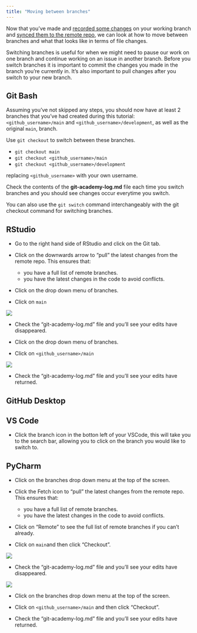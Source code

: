 ```yaml
---
title: "Moving between branches"
---
```


Now that you've made and [recorded some changes](recording-changes.html) on your working branch and [synced them to the remote repo](syncing-changes-to-remote.html), we can look at how to move between branches and what that looks like in terms of file changes.

Switching branches is useful for when we might need to pause our work on one branch and continue working on an issue in another branch. Before you switch branches it is important to commit the changes you made in the branch you're currently in. It's also important to pull changes after you switch to your new branch.

::: panel-tabset
## Git Bash

Assuming you've not skipped any steps, you should now have at least 2 branches that you've had created during this tutorial: `<github_username>/main` and `<github_username>/development`, as well as the original `main`, branch.

Use `git checkout` to switch between these branches.

- `git checkout main`
- `git checkout <github_username>/main`
- `git checkout <github_username>/development`

replacing `<github_username>` with your own username.

:::: callout-tip
Check the contents of the **git-academy-log.md** file each time you switch branches and you should see changes occur everytime you switch.
::::

:::: callout-note
You can also use the `git switch` command interchangeably with the git checkout command for switching branches.
::::

## RStudio

-   Go to the right hand side of RStudio and click on the Git tab.

-   Click on the downwards arrow to "pull" the latest changes from the remote repo. This ensures that:

    -   you have a full list of remote branches.
    -   you have the latest changes in the code to avoid conflicts.

-   Click on the drop down menu of branches.

-   Click on `main`

![](images/r_switch_branch_main.png){fig-alt="The Git panel in RStudio with red rectangles highlighting the downwards pull arrow, the branches drop down menu and the branch called main that we want to switch to."}

-   Check the "git-academy-log.md" file and you'll see your edits have disappeared. 

-   Click on the drop down menu of branches.

-   Click on `<github_username>/main`

![](images/r_switch_branch_own_branch.png){fig-alt="The Git panel in RStudio with red rectangles highlighting the branches drop down menu and an example of a user branch that we want to switch to."}
      
-   Check the "git-academy-log.md" file and you'll see your edits have returned.

## GitHub Desktop

## VS Code

- Click the branch icon in the botton left of your VSCode, this will take you to the search bar, allowing you to click on the branch you would like to switch to.

## PyCharm

-   Click on the branches drop down menu at the top of the screen.

-   Click the Fetch icon to "pull" the latest changes from the remote repo. This ensures that:

    -   you have a full list of remote branches.
    -   you have the latest changes in the code to avoid conflicts.

-   Click on "Remote" to see the full list of remote branches if you can't already.

-   Click on `main`and then click "Checkout".

![](images/pycharm_switch_main.png){fig-alt="Highlighting PyCharm's branches dropdown menu, the Remote drop down sub menu, the branch called main and the Checkout option that appears when you click on that branch."}

-   Check the "git-academy-log.md" file and you'll see your edits have disappeared. 

![](images/pycharm_switch_own_branch.png){fig-alt="Highlighting PyCharm's branches dropdown menu, the Remote drop down sub menu, an example of a user specific branch and the Checkout option that appears when you click on that branch."}

-   Click on the branches drop down menu at the top of the screen.

-   Click on `<github_username>/main` and then click "Checkout".
      
-   Check the "git-academy-log.md" file and you'll see your edits have returned.



:::
